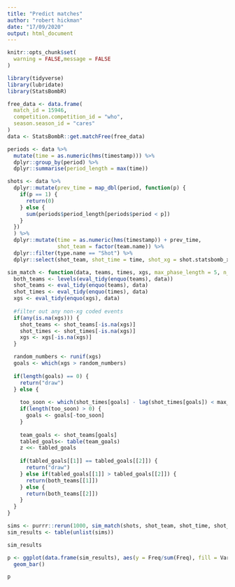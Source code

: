 ```yaml
---
title: "Predict matches"
author: "robert hickman"
date: "17/09/2020"
output: html_document
---
```


```r
knitr::opts_chunk$set(
  warning = FALSE,message = FALSE
)
```

```r
library(tidyverse)
library(lubridate)
library(StatsBombR)
```


```r
free_data <- data.frame(
  match_id = 15946,
  competition.competition_id = "who",
  season.season_id = "cares"
)
data <- StatsBombR::get.matchFree(free_data)

periods <- data %>%
  mutate(time = as.numeric(hms(timestamp))) %>%
  dplyr::group_by(period) %>%
  dplyr::summarise(period_length = max(time))

shots <- data %>%
  dplyr::mutate(prev_time = map_dbl(period, function(p) {
    if(p == 1) {
      return(0)
    } else {
      sum(periods$period_length[periods$period < p])
    }
  })
  ) %>%
  dplyr::mutate(time = as.numeric(hms(timestamp)) + prev_time,
                shot_team = factor(team.name)) %>%
  dplyr::filter(type.name == "Shot") %>%
  dplyr::select(shot_team, shot_time = time, shot_xg = shot.statsbomb_xg)

sim_match <- function(data, teams, times, xgs, max_phase_length = 5, n_times = 10000) {
  both_teams <- levels(eval_tidy(enquo(teams), data))
  shot_teams <- eval_tidy(enquo(teams), data)
  shot_times <- eval_tidy(enquo(times), data)
  xgs <- eval_tidy(enquo(xgs), data)
  
  #filter out any non-xg coded events
  if(any(is.na(xgs))) {
    shot_teams <- shot_teams[-is.na(xgs)]
    shot_times <- shot_times[-is.na(xgs)]
    xgs <- xgs[-is.na(xgs)]
  }

  random_numbers <- runif(xgs)
  goals <- which(xgs > random_numbers)
  
  if(length(goals) == 0) {
    return("draw")
  } else {
    
    too_soon <- which(shot_times[goals] - lag(shot_times[goals]) < max_phase_length)
    if(length(too_soon) > 0) {
      goals <- goals[-too_soon]
    }
    
    team_goals <- shot_teams[goals]
    tabled_goals<- table(team_goals)
    z <<- tabled_goals
    
    if(tabled_goals[[1]] == tabled_goals[[2]]) {
      return("draw")
    } else if(tabled_goals[[1]] > tabled_goals[[2]]) {
      return(both_teams[[1]])
    } else {
      return(both_teams[[2]])
    }
  }
}

sims <- purrr::rerun(1000, sim_match(shots, shot_team, shot_time, shot_xg))
sim_results <- table(unlist(sims))

sim_results
```
```r
p <- ggplot(data.frame(sim_results), aes(y = Freq/sum(Freq), fill = Var1)) +
  geom_bar()

p
```

